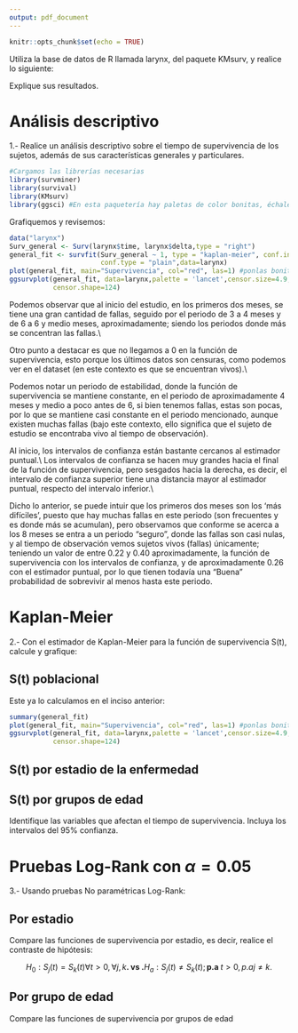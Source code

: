 ```yaml
---
output: pdf_document
---
```

```r
knitr::opts_chunk$set(echo = TRUE)
```

Utiliza la base de datos de R llamada larynx, del paquete KMsurv, y realice lo siguiente:

Explique sus resultados.

# Análisis descriptivo

1.- Realice un análisis descriptivo sobre el tiempo de supervivencia de los sujetos, además de sus características generales y particulares.


```r
#Cargamos las librerías necesarias
library(survminer)
library(survival)
library(KMsurv)
library(ggsci) #En esta paquetería hay paletas de color bonitas, échale un ojo yisus
```

Grafiquemos y revisemos:
```r
data("larynx")
Surv_general <- Surv(larynx$time, larynx$delta,type = "right")
general_fit <- survfit(Surv_general ~ 1, type = "kaplan-meier", conf.int = 0.95,
                       conf.type = "plain",data=larynx)
plot(general_fit, main="Supervivencia", col="red", las=1) #ponlas bonito yisus
ggsurvplot(general_fit, data=larynx,palette = 'lancet',censor.size=4.9,
           censor.shape=124)
```
Podemos observar que al inicio del estudio, en los primeros dos meses, se tiene
una gran cantidad de fallas, seguido por el periodo de 3 a 4 meses y de 6 a 6 y medio meses,
aproximadamente; siendo los periodos donde más se concentran las fallas.\\

Otro punto a destacar es que no llegamos a $0$ en la función de supervivencia, esto 
porque los últimos datos son censuras, como podemos ver en el dataset (en este contexto 
es que se encuentran vivos).\\

Podemos notar un periodo de estabilidad, donde la función de supervivencia se mantiene
constante, en el periodo de aproximadamente 4 meses y medio a poco antes de 6, 
si bien tenemos fallas, estas son pocas, por lo que se mantiene casi constante en
el periodo mencionado, aunque existen muchas fallas (bajo este contexto, ello significa
que el sujeto de estudio se encontraba vivo al tiempo de observación).

Al inicio, los intervalos de confianza están bastante cercanos al estimador puntual.\\
Los intervalos de confianza se hacen muy grandes hacia el final de la función de 
supervivencia, pero sesgados hacia la derecha, es decir, el intervalo de confianza
superior tiene una distancia mayor al estimador puntual, respecto del intervalo inferior.\\

Dicho lo anterior, se puede intuir que los primeros dos meses son los 'más difíciles', 
puesto que hay muchas fallas en este periodo (son frecuentes y es donde más se acumulan), 
pero observamos que conforme se acerca a los 8 meses se entra a un periodo "seguro",
donde las fallas son casi nulas, y al tiempo de observación vemos sujetos vivos (fallas)
únicamente; teniendo un valor de entre 0.22 y 0.40 aproximadamente, la función de supervivencia
con los intervalos de confianza, y de aproximadamente 0.26 con el estimador puntual,
por lo que tienen todavía una "Buena" probabilidad de sobrevivir al menos hasta este
periodo.

# Kaplan-Meier

2.- Con el estimador de Kaplan-Meier para la función de supervivencia S(t), calcule y grafique:

## S(t) poblacional

Este ya lo calculamos en el inciso anterior:

```r
summary(general_fit)
plot(general_fit, main="Supervivencia", col="red", las=1) #ponlas bonito yisus
ggsurvplot(general_fit, data=larynx,palette = 'lancet',censor.size=4.9,
           censor.shape=124)
```


## S(t) por estadio de la enfermedad



## S(t) por grupos de edad

Identifique las variables que afectan el tiempo de supervivencia. Incluya los intervalos del 95\% confianza.

# Pruebas Log-Rank con $\alpha=0.05$

3.- Usando pruebas No paramétricas Log-Rank:

## Por estadio

Compare las funciones de supervivencia por estadio, es decir, realice el contraste 
de hipótesis:

$$H_0: S_j(t)=S_k(t) \forall t >0, \forall j,k\textbf{.         vs        .} H_a: S_j(t) \not = S_k(t);\textbf{p.a }t>0, p.a j\not = k.$$

## Por grupo de edad

Compare las funciones de supervivencia por grupos de edad
